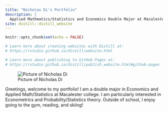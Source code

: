 ```yaml
---
title: "Nicholas Di's Portfolio"
description: |
  Applied Mathmatics/Statistics and Economics Double Major at Macalester College 
site: distill::distill_website
---
```


```r
knitr::opts_chunk$set(echo = FALSE)

# Learn more about creating websites with Distill at:
# https://rstudio.github.io/distill/website.html

# Learn more about publishing to GitHub Pages at:
# https://rstudio.github.io/distill/publish_website.html#github-pages

```

![Picture of Nicholas Di](ProfilePictureJobs.jpeg)

Greetings, welcome to my portfolio! I am a double major in Economics and Applied Math/Statistics at Macalester college. I am particularly interested in Econometrics and Probability/Statistics theory. Outside of school, I enjoy going to the gym, reading, and skiing!